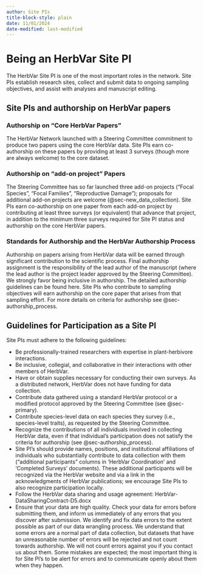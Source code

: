 ```yaml
---
author: Site PIs
title-block-style: plain
date: 11/01/2024
date-modified: last-modified
---
```

# Being an HerbVar Site PI  {#sec-site_pi}

The HerbVar Site PI is one of the most important roles in the network. Site PIs establish research sites, collect and submit data to ongoing sampling objectives, and assist with analyses and manuscript editing. 

## Site PIs and authorship on HerbVar papers

### Authorship on “Core HerbVar Papers”
The HerbVar Network launched with a Steering Committee commitment to produce two papers using the core HerbVar data. Site PIs earn co-authorship on these papers by providing at least 3 surveys (though more are always welcome) to the core dataset. 

### Authorship on “add-on project” Papers
The Steering Committee has so far launched three add-on projects ("Focal Species", "Focal Families", "Reproductive Damage"); proposals for additional add-on projects are welcome (@sec-new_data_collection). Site PIs earn co-authorship on one paper from each add-on project by contributing at least three surveys (or equivalent) that advance that project, in addition to the minimum three surveys required for Site PI status and authorship on the core HerbVar papers. 

### Standards for Authorship and the HerbVar Authorship Process  
Authorship on papers arising from HerbVar data will be earned through significant contribution to the scientific process. Final authorship assignment is the responsibility of the lead author of the manuscript (where the lead author is the project leader approved by the Steering Committee). We strongly favor being inclusive in authorship. The detailed authorship guidelines can be found here. Site PIs who contribute to sampling objectives will earn authorship on the core paper that arises from that sampling effort. For more details on criteria for authorship see @sec-authorship_process.


## Guidelines for Participation as a Site PI

Site PIs must adhere to the following guidelines:

- Be professionally-trained researchers with expertise in plant-herbivore interactions.
- Be inclusive, collegial, and collaborative in their interactions with other members of HerbVar.
- Have or obtain supplies necessary for conducting their own surveys. As a distributed network, HerbVar does not have funding for data collection.
- Contribute data gathered using a standard HerbVar protocol or a modified protocol approved by the Steering Committee (see @sec-primary).
- Contribute species-level data on each species they survey (i.e., species-level traits), as requested by the Steering Committee.
- Recognize the contributions of all individuals involved in collecting HerbVar data, even if that individual’s participation does not satisfy the criteria for authorship (see @sec-authorship_process). 
- Site PI’s should provide names, positions, and institutional affiliations of individuals who substantially contribute to data collection with them (“additional participants” columns in 'HerbVar Coordination' and 'Completed Surveys' documents). These additional participants will be recognized via the HerbVar website and via a link in the acknowledgments of HerbVar publications; we encourage Site PIs to also recognize participation locally.
- Follow the HerbVar data sharing and usage agreement: HerbVar-DataSharingContract-D5.docx
- Ensure that your data are high quality. Check your data for errors before submitting them, and inform us immediately of any errors that you discover after submission. We identify and fix data errors to the extent possible as part of our data wrangling process. We understand that some errors are a normal part of data collection, but datasets that have an unreasonable number of errors will be rejected and not count towards authorship. We will not count errors against you if you contact us about them. Some  mistakes are expected; the most important thing is for Site PI’s to be alert for errors and to communicate openly about them when they happen. 
